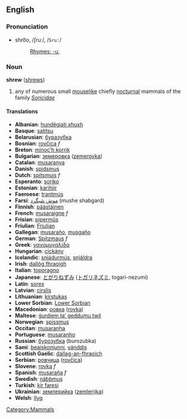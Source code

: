 ==English==
=== Pronunciation ===
*shro͞o, /ʃruː/, /<tt>Sru:</tt>/
*:[[Rhymes:English:-uː|Rhymes: -uː]]

=== Noun ===
'''shrew''' ([[shrews]])

# any of numerous small [[mouselike]] chiefly [[nocturnal]] mammals of the family ''[[Soricidae]]''

==== Translations ====
*'''Albanian''': [[hundëgjati xhuxh]]
*'''Basque''': [[satitsu]]
*'''Belarusian''': [[буразубка]]
*'''Bosnian''': [[rovčica]] ''f''
*'''Breton''': [[minoc’h korrik]]
*'''Bulgarian''': [[земеровка]] ([[zemerovka]])
*'''Catalan''': [[musaranya]]
*'''Danish''': [[spidsmus]]
*'''Dutch''': [[spitsmuis]] ''f''
*'''Esperanto''': [[soriko]]
*'''Estonian''': [[karihiir]]
*'''Faeroese''': [[trantmús]]
*'''Farsi''': [[موش شبگرد]] (mushe shabgard)
*'''Finnish''': [[päästäinen]]
*'''French''': [[musaraigne]] ''f''
*'''Frisian''': [[pipermûs]]
*'''Friulian''': [[Friulian]]
*'''Gallegan''': [[musaraño]], [[musgaño]]
*'''German''': [[Spitzmaus]] ''f''
*'''Greek''': [[νανομυγαλίδα]]
*'''Hungarian''': [[cickány]]
*'''Icelandic''': [[snjádurmús]], [[snjáldra]]
*'''Irish''': [[dallóg fhraoigh]]
*'''Italian''': [[toporagno]]
*'''Japanese''': [[とがりねずみ]] ([[トガリネズミ]], togari-nezumi)
*'''Latin''': [[sorex]] 
*'''Latvian''': [[cirslis]]
*'''Lithuanian''': [[kirstukas]]
*'''Lower Sorbian''': [[Lower Sorbian]]
*'''Macedonian''': [[ровка]] ([[rovka]])
*'''Maltese''': [[ġurdiem ta’ geddumu twil]]
*'''Norwegian''': [[spissmus]]
*'''Occitan''': [[musaranha]]
*'''Portuguese''': [[musaranho]]
*'''Russian''': [[бурозубка]] (burozubka)
*'''Sami''': [[beaiskonjunni]], [[vánddis]]
*'''Scottish Gaelic''': [[dallag-an-fhraoich]]
*'''Serbian''': [[ровчица]] ([[rovčica]])
*'''Slovene''': [[rovka]] ''f''
*'''Spanish''': [[musaraña]] ''f''
*'''Swedish''': [[näbbmus]]
*'''Turkish''': [[kir faresi]]
*'''Ukrainian''': [[землерийка]] ([[zemlerijka]])
*'''Welsh''': [[llyg]]

[[Category:Mammals]]